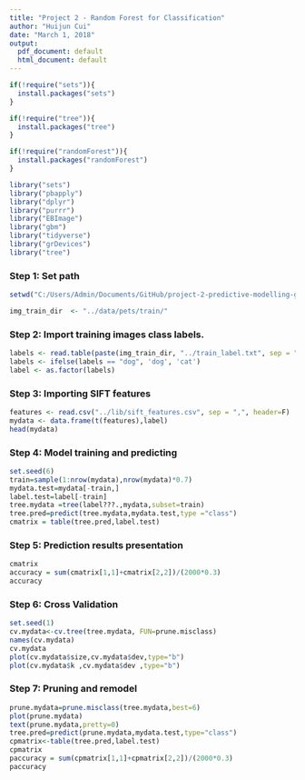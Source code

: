 ```yaml
---
title: "Project 2 - Random Forest for Classification"
author: "Huijun Cui"
date: "March 1, 2018"
output:
  pdf_document: default
  html_document: default
---
```


```r
if(!require("sets")){
  install.packages("sets")
}

if(!require("tree")){
  install.packages("tree")
}

if(!require("randomForest")){
  install.packages("randomForest")
}

library("sets")
library("pbapply")
library("dplyr")
library("purrr")
library("EBImage")
library("gbm")
library("tidyverse")
library("grDevices")
library("tree")
```

### Step 1: Set path

```r
setwd("C:/Users/Admin/Documents/GitHub/project-2-predictive-modelling-group-1/doc") 

img_train_dir  <- "../data/pets/train/"
```

### Step 2: Import training images class labels.

```r
labels <- read.table(paste(img_train_dir, "../train_label.txt", sep = ""), header = F)
labels <- ifelse(labels == "dog", 'dog', 'cat')
label <- as.factor(labels) 
```

### Step 3: Importing SIFT features

```r
features <- read.csv("../lib/sift_features.csv", sep = ",", header=F)
mydata <- data.frame(t(features),label)
head(mydata)
```

### Step 4: Model training and predicting

```r
set.seed(6)
train=sample(1:nrow(mydata),nrow(mydata)*0.7)
mydata.test=mydata[-train,]
label.test=label[-train]
tree.mydata =tree(label???.,mydata,subset=train)
tree.pred=predict(tree.mydata,mydata.test,type ="class")
cmatrix = table(tree.pred,label.test)
```

### Step 5: Prediction results presentation

```r
cmatrix
accuracy = sum(cmatrix[1,1]+cmatrix[2,2])/(2000*0.3)
accuracy
```

### Step 6: Cross Validation

```r
set.seed(1)
cv.mydata<-cv.tree(tree.mydata, FUN=prune.misclass)
names(cv.mydata)
cv.mydata
plot(cv.mydata$size,cv.mydata$dev,type="b")
plot(cv.mydata$k ,cv.mydata$dev ,type="b")
```

### Step 7: Pruning and remodel

```r
prune.mydata=prune.misclass(tree.mydata,best=6)
plot(prune.mydata)
text(prune.mydata,pretty=0)
tree.pred=predict(prune.mydata,mydata.test,type="class")
cpmatrix<-table(tree.pred,label.test)
cpmatrix
paccuracy = sum(cpmatrix[1,1]+cpmatrix[2,2])/(2000*0.3)
paccuracy
```

